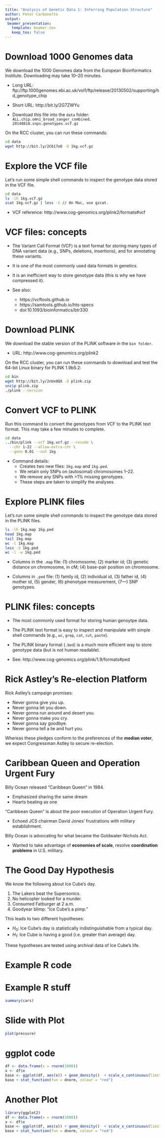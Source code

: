 ```yaml
---
title: "Analysis of Genetic Data 1: Inferring Population Structure"
author: Peter Carbonetto
output:
 beamer_presentation:
   template: beamer.tex
   keep_tex: false
---
```


Download 1000 Genomes data
==========================

We download the 1000 Genomes data from the European Bioinformatics
Institute. Downloading may take 10--20 minutes.

+ Long URL: ftp://ftp.1000genomes.ebi.ac.uk/vol1/ftp/release/20130502/supporting/hd_genotype_chip

+ Short URL: http://bit.ly/2G7ZWYu
  
+ Download this file into the `data` folder: 
  `ALL.chip.omni_broad_sanger_combined.
   20140818.snps.genotypes.vcf.gz`

On the RCC cluster, you can run these commands:

```bash
cd data
wget http://bit.ly/2C617oO -O 1kg.vcf.gz
```

Explore the VCF file
====================

Let's run some simple shell commands to inspect the genotype data
stored in the VCF file.

```bash
cd data
ls -lh 1kg.vcf.gz
zcat 1kg.vcf.gz | less -S // On Mac, use gzcat.
```

+ VCF reference: http://www.cog-genomics.org/plink2/formats#vcf

VCF files: concepts
===================

+ The Variant Call Format (VCF) is a text format for storing many
types of DNA variant data (e.g., SNPs, deletions, insertions), and
for annotating these variants.

+ It is one of the most commonly used data formats in genetics.

+ It is an inefficient way to store genotype data (this is why we
have compressed it).

+ See also:
    - https://vcftools.github.io 
    - https://samtools.github.io/hts-specs 
    - doi:10.1093/bioinformatics/btr330

Download PLINK
==============

We download the stable version of the PLINK software in the `bin
folder`.

+ URL: http://www.cog-genomics.org/plink2

On the RCC cluster, you can run these commands to download and test
the 64-bit Linux binary for PLINK 1.9b5.2:

```bash
cd bin
wget http://bit.ly/2nUxOQX -O plink.zip
unzip plink.zip
./plink --version
```

Convert VCF to PLINK
====================

Run this command to convert the genotypes from VCF to the PLINK text
format. This may take a few minutes to complete.

```bash
cd data
../bin/plink --vcf 1kg.vcf.gz --recode \
  --chr 1-22 --allow-extra-chr \
  --geno 0.01 --out 1kg
```

+ Command details:
    - Creates two new files: `1kg.map` and `1kg.ped`.
    - We retain only SNPs on (autosomal) chromosomes 1--22.
    - We remove any SNPs with >1% missing genotypes.
    - These steps are taken to simplify the analyses.

Explore PLINK files
===================

Let's run some simple shell commands to inspect the genotype data
stored in the PLINK files.

```bash
ls -lh 1kg.map 1kg.ped
head 1kg.map
tail 1kg.map
wc -l 1kg.map
less -S 1kg.ped
wc -l -w 1kg.ped
```

+ Columns in the `.map` file: (1) chromosome; (2) marker id; (3)
genetic distance on chromosome, in cM; (4) base-pair position on
chromosome.
  
+ Columns in `.ped` file: (1) family id, (2) individual id, (3) father
id, (4) mother id, (5) gender, (6) phenotype measurement, (7---) SNP
genotypes.

PLINK files: concepts
=====================

+ The most commonly used format for storing human genoytpe data.

+ The PLINK text format is easy to inspect and manipulate with simple
shell commands (e.g., `wc`, `grep`, `cat`, `cut`, `paste`).

+ The PLINK binary format (`.bed`) is a much more efficient way to
store genotype data (but is not human readable).

+ See: http://www.cog-genomics.org/plink/1.9/formats#ped

# Rick Astley's Re-election Platform

Rick Astley's campaign promises:

- Never gonna give you up.
- Never gonna let you down.
- Never gonna run around and desert you.
- Never gonna make you cry.
- Never gonna say goodbye.
- Never gonna tell a lie and hurt you.

Whereas these pledges conform to the preferences of the **median voter**, we expect Congressman Astley to secure re-election.

# Caribbean Queen and Operation Urgent Fury

Billy Ocean released "Caribbean Queen" in 1984.

- Emphasized sharing the same dream
- Hearts beating as one

"Caribbean Queen" is about the poor execution of Operation Urgent Fury.

- Echoed JCS chairman David Jones' frustrations with military establishment.

Billy Ocean is advocating for what became the Goldwater-Nichols Act.

- Wanted to take advantage of **economies of scale**, resolve **coordination problems** in U.S. military.

# The Good Day Hypothesis

We know the following about Ice Cube's day.

1. The Lakers beat the Supersonics.
2. No helicopter looked for a murder.
3. Consumed Fatburger at 2 a.m.
4. Goodyear blimp: "Ice Cube's a pimp."

This leads to two different hypotheses:

- $H_0$: Ice Cube's day is statistically indistinguishable from a typical day.
- $H_1$: Ice Cube is having a good (i.e. greater than average) day.

These hypotheses are tested using archival data of Ice Cube's life.

# Example R code
# Example R stuff

```r
summary(cars)
```

# Slide with Plot

```r
plot(pressure)
```

# ggplot code

```r
df <- data.frame(x = rnorm(1000))
x <- df$x
base <- ggplot(df, aes(x)) + geom_density()  + scale_x_continuous(limits = c(-5, 5))
base + stat_function(fun = dnorm, colour = "red")
```


# Another Plot

```r
library(ggplot2)
df <- data.frame(x = rnorm(1000))
x <- df$x
base <- ggplot(df, aes(x)) + geom_density()  + scale_x_continuous(limits = c(-5, 5))
base + stat_function(fun = dnorm, colour = "red")
```